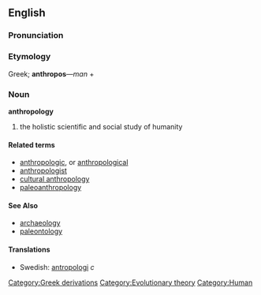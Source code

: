 ==English==

===Pronunciation===
{{substub}}

===Etymology===
{{etystub}}

Greek; '''anthropos'''&mdash;''man'' +

===Noun===
'''anthropology'''

# the holistic scientific and social study of humanity

====Related terms====
* [[anthropologic]], or [[anthropological]]
* [[anthropologist]]
* [[cultural anthropology]]
* [[paleoanthropology]]

====See Also====
* [[archaeology]]
* [[paleontology]]

====Translations====
*Swedish: [[antropologi]] ''c''

[[Category:Greek derivations]]
[[Category:Evolutionary theory]]
[[Category:Human]]